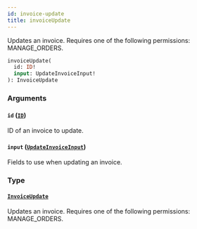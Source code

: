 ```yaml
---
id: invoice-update
title: invoiceUpdate
---
```



Updates an invoice. Requires one of the following permissions: MANAGE_ORDERS.

```graphql
invoiceUpdate(
  id: ID!
  input: UpdateInvoiceInput!
): InvoiceUpdate
```


### Arguments

#### `id` ([`ID`](../../../developer/api-reference/scalars/id))

ID of an invoice to update.


#### `input` ([`UpdateInvoiceInput`](../../../developer/api-reference/inputs/update-invoice-input))

Fields to use when updating an invoice.


### Type

#### [`InvoiceUpdate`](../../../developer/api-reference/objects/invoice-update) 

Updates an invoice. Requires one of the following permissions: MANAGE_ORDERS.




